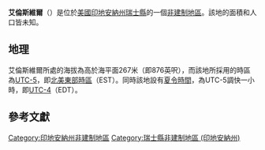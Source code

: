 {{noteTA
|G1=USState
|G2=地名
|G3=Unit
}}
{{Infobox settlement
|official_name            = 艾倫斯維爾
|native_name = Allensville
|settlement_type          = [[非建制地區|非建制地區]]
|image_skyline            = 
|imagesize                = 
|pushpin_map              = USA Indiana
|pushpin_label            = 艾倫斯維爾
|pushpin_label_position   = top
|pushpin_map_caption      = 艾倫斯維爾在印地安納州的位置
|subdivision_type         = [[世界政區索引|國家]]
|subdivision_type1        = [[美国州份|州份]]
|subdivision_type2        = [[印地安納州行政区划|縣]]
|subdivision_name         = [[美国|美国]]
|subdivision_name1        = [[印地安納州|印地安納州]]
|subdivision_name2        = [[瑞士縣_(印地安納州)|瑞士縣]]
|elevation_ft             = 876
|elevation_m              = 267
|area_total_km2           = 
|area_total_sq_mi         = 
|area_land_km2            = 
|area_land_sq_mi          = 
|area_water_km2           = 
|area_water_sq_mi         = 
|population_as_of         = 2010
|population_footnotes     = 
|population_total         = 
|population_metro         = 
|population_density_km2   = auto
|population_density_sq_mi = auto
|timezone                 = [[北美东部时区|北美东部时区]]
|utc_offset               = -5
|coordinates              = {{coord|38|52|23|N|85|01|13|W|display=inline,title}}
| coor_pinpoint           = 
| coordinates_footnotes   = 
|timezone_DST             = EDT
|utc_offset_DST           = -4
|postal_code_type         = [[美國郵區編號|郵區編號]]
|postal_code              = 47043
|area_code                = {{link-en|电话区号812|Area code 812|812}}
|blank_name = [[地名信息系统|GNIS ID]]
|blank_info = 430098<ref name="GNIS">{{cite gnis|430098|Allensville}}</ref>
}}
'''艾倫斯維爾'''（{{lang-en|Allensville}}）是位於[[美國|美國]][[印地安納州|印地安納州]][[瑞士縣_(印地安納州)|瑞士縣]]的一個[[非建制地區|非建制地區]]。該地的面積和人口皆未知。

== 地理 ==
艾倫斯維爾所處的海拔為高於海平面267米（即876英呎），而該地所採用的時區為[[UTC-5|UTC-5]]，即[[北美東部時區|北美東部時區]]（EST）。同時該地設有[[夏令時間|夏令時間]]，為UTC-5調快一小時，即[[UTC-4|UTC-4]]（EDT）。

== 參考文獻 ==
{{reflist}}

{{瑞士縣 (印地安納州)}}

{{DEFAULTSORT:Allensville}}
[[Category:印地安納州非建制地區|Category:印地安納州非建制地區]]
[[Category:瑞士縣非建制地區_(印地安納州)|Category:瑞士縣非建制地區 (印地安納州)]]

{{Indiana-geo-stub}}